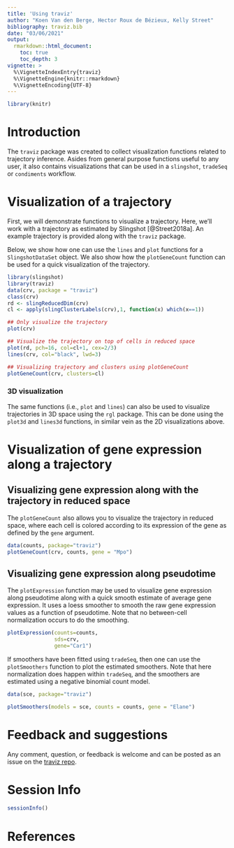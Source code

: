 ```yaml
---
title: 'Using traviz'
author: "Koen Van den Berge, Hector Roux de Bézieux, Kelly Street"
bibliography: traviz.bib
date: "03/06/2021"
output: 
  rmarkdown::html_document:
    toc: true
    toc_depth: 3
vignette: >
  %\VignetteIndexEntry{traviz}
  %\VignetteEngine{knitr::rmarkdown}
  %\VignetteEncoding{UTF-8}
---
```


```r
library(knitr)
```

# Introduction

The `traviz` package was created to collect visualization functions related to trajectory inference. Asides from general purpose functions useful to any user, it also contains visualizations that can be used in a `slingshot`, `tradeSeq` or `condiments` workflow.

# Visualization of a trajectory

First, we will demonstrate functions to visualize a trajectory. Here, we'll work with a trajectory as estimated by Slingshot [@Street2018a]. An example trajectory is provided along with the `traviz` package.

Below, we show how one can use the `lines` and `plot` functions for a `SlingshotDataSet` object. We also show how the `plotGeneCount` function can be used for a quick visualization of the trajectory.

```r
library(slingshot)
library(traviz)
data(crv, package = "traviz")
class(crv)
rd <- slingReducedDim(crv)
cl <- apply(slingClusterLabels(crv),1, function(x) which(x==1))

## Only visualize the trajectory
plot(crv)

## Visualize the trajectory on top of cells in reduced space
plot(rd, pch=16, col=cl+1, cex=2/3)
lines(crv, col="black", lwd=3)

## Visualizing trajectory and clusters using plotGeneCount
plotGeneCount(crv, clusters=cl)
```

### 3D visualization

The same functions (i.e., `plot` and `lines`) can also be used to visualize trajectories in 3D space using the `rgl` package. This can be done using the `plot3d` and `lines3d` functions, in similar vein as the 2D visualizations above.

# Visualization of gene expression along a trajectory

## Visualizing gene expression along with the trajectory in reduced space

The `plotGeneCount` also allows you to visualize the trajectory in reduced space, where
each cell is colored according to its expression of the gene as defined by the `gene` argument.

```r
data(counts, package="traviz")
plotGeneCount(crv, counts, gene = "Mpo")
```

## Visualizing gene expression along pseudotime

The `plotExpression` function may be used to visualize gene expression along pseudotime along with a quick smooth estimate of average gene expression. It uses a loess smoother to smooth the raw gene expression values as a function of pseudotime. Note that no between-cell normalization occurs to do the smoothing.

```r
plotExpression(counts=counts,
               sds=crv,
               gene="Car1")
```

If smoothers have been fitted using `tradeSeq`, then one can use the `plotSmoothers` function to plot the estimated smoothers. Note that here normalization does happen within `tradeSeq`, and the smoothers are estimated using a negative binomial count model.

```r
data(sce, package="traviz")

plotSmoothers(models = sce, counts = counts, gene = "Elane")
```



# Feedback and suggestions

Any comment, question, or feedback is welcome and can be posted as an issue on the [traviz repo](https://github.com/koenvandenberge/traviz).

# Session Info

```r
sessionInfo()
```

# References

